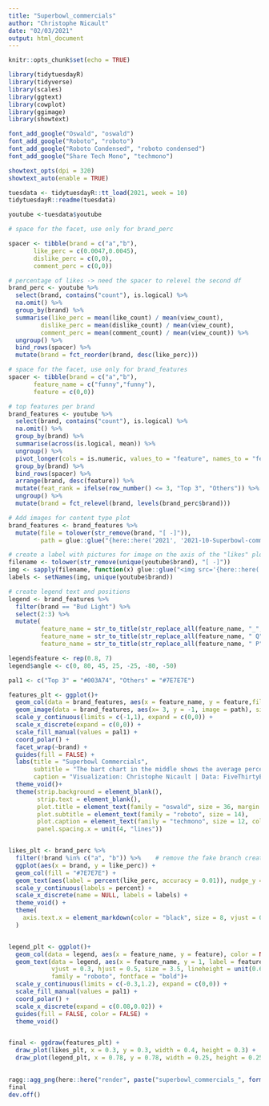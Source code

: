 ```yaml
---
title: "Superbowl_commercials"
author: "Christophe Nicault"
date: "02/03/2021"
output: html_document
---
```


```r
knitr::opts_chunk$set(echo = TRUE)
```


```r
library(tidytuesdayR)
library(tidyverse)
library(scales)
library(ggtext)
library(cowplot)
library(ggimage)
library(showtext)

font_add_google("Oswald", "oswald")
font_add_google("Roboto", "roboto")
font_add_google("Roboto Condensed", "roboto condensed")
font_add_google("Share Tech Mono", "techmono")

showtext_opts(dpi = 320)
showtext_auto(enable = TRUE)
```

```r
tuesdata <- tidytuesdayR::tt_load(2021, week = 10)
tidytuesdayR::readme(tuesdata)
```

```r
youtube <-tuesdata$youtube

```

```r
# space for the facet, use only for brand_perc

spacer <- tibble(brand = c("a","b"),
       like_perc = c(0.0047,0.0045),
       dislike_perc = c(0,0),
       comment_perc = c(0,0))

# percentage of likes -> need the spacer to relevel the second df
brand_perc <- youtube %>%
  select(brand, contains("count"), is.logical) %>%
  na.omit() %>%
  group_by(brand) %>%
  summarise(like_perc = mean(like_count) / mean(view_count),
         dislike_perc = mean(dislike_count) / mean(view_count),
         comment_perc = mean(comment_count) / mean(view_count)) %>%
  ungroup() %>%
  bind_rows(spacer) %>%
  mutate(brand = fct_reorder(brand, desc(like_perc)))

# space for the facet, use only for brand_features
spacer <- tibble(brand = c("a","b"),
       feature_name = c("funny","funny"),
       feature = c(0,0))

# top features per brand
brand_features <- youtube %>%
  select(brand, contains("count"), is.logical) %>%
  na.omit() %>%
  group_by(brand) %>%
  summarise(across(is.logical, mean)) %>%
  ungroup() %>%
  pivot_longer(cols = is.numeric, values_to = "feature", names_to = "feature_name") %>%
  group_by(brand) %>%
  bind_rows(spacer) %>%  
  arrange(brand, desc(feature)) %>%
  mutate(feat_rank = ifelse(row_number() <= 3, "Top 3", "Others")) %>%
  ungroup() %>%
  mutate(brand = fct_relevel(brand, levels(brand_perc$brand)))

# Add images for content type plot
brand_features <- brand_features %>%
  mutate(file = tolower(str_remove(brand, "[ -]")),
         path = glue::glue("{here::here('2021', '2021-10-Superbowl-commercials', 'logo')}/{file}.png"))

# create a label with pictures for image on the axis of the "likes" plot
filename <- tolower(str_remove(unique(youtube$brand), "[ -]"))
img <- sapply(filename, function(x) glue::glue("<img src='{here::here('2021', '2021-10-Superbowl-commercials', 'logo')}/{x}.png' width='43' />"))
labels <- setNames(img, unique(youtube$brand))

# create legend text and positions
legend <- brand_features %>%
  filter(brand == "Bud Light") %>%
  select(2:3) %>%
  mutate(
         feature_name = str_to_title(str_replace_all(feature_name, "_", " ")),
         feature_name = str_to_title(str_replace_all(feature_name, " Q", "\nQ")),
         feature_name = str_to_title(str_replace_all(feature_name, " P", "\nP")))

legend$feature <- rep(0.8, 7)
legend$angle <- c(0, 80, 45, 25, -25, -80, -50)

```


```r
pal1 <- c("Top 3" = "#003A74", "Others" = "#7E7E7E")

features_plt <- ggplot()+
  geom_col(data = brand_features, aes(x = feature_name, y = feature,fill = feat_rank), width = 1) +
  geom_image(data = brand_features, aes(x= 3, y = -1, image = path), size = 0.27)+
  scale_y_continuous(limits = c(-1,1), expand = c(0,0)) +
  scale_x_discrete(expand = c(0,0)) +
  scale_fill_manual(values = pal1) +
  coord_polar() +
  facet_wrap(~brand) +
  guides(fill = FALSE) +
  labs(title = "Superbowl Commercials",
       subtitle = "The bart chart in the middle shows the average percentage of \"likes\" for each brand's commercial.\nCircumference graphs show the percentage of each type of content per brand;\nthe three types of content most used by the brand are highlighted;\nthe content type is given by the position on the legend wheel.",
       caption = "Visualization: Christophe Nicault | Data: FiveThirtyEight") +
  theme_void()+
  theme(strip.background = element_blank(),
        strip.text = element_blank(),
        plot.title = element_text(family = "oswald", size = 36, margin = margin(10,0,20,0), hjust = 0.5, color = "#003A74", face = "bold"),
        plot.subtitle = element_text(family = "roboto", size = 14),
        plot.caption = element_text(family = "techmono", size = 12, color = "grey30", margin = margin(15,0,0,0)),
        panel.spacing.x = unit(4, "lines"))


likes_plt <- brand_perc %>%
  filter(!brand %in% c("a", "b")) %>%    # remove the fake branch created to space the facets
  ggplot(aes(x = brand, y = like_perc)) +
  geom_col(fill = "#7E7E7E") +
  geom_text(aes(label = percent(like_perc, accuracy = 0.01)), nudge_y = 0.0005, color = "#003A74", fontface = "bold", size = 5) +
  scale_y_continuous(labels = percent) +
  scale_x_discrete(name = NULL, labels = labels) +
  theme_void() +
  theme(
    axis.text.x = element_markdown(color = "black", size = 8, vjust = 0.5)
  ) 


legend_plt <- ggplot()+
  geom_col(data = legend, aes(x = feature_name, y = feature), color = NA, fill = "#003A74")+
  geom_text(data = legend, aes(x = feature_name, y = 1, label = feature_name, angle = angle),
            vjust = 0.3, hjust = 0.5, size = 3.5, lineheight = unit(0.6, "lines"),
            family = "roboto", fontface = "bold")+
  scale_y_continuous(limits = c(-0.3,1.2), expand = c(0,0)) +
  scale_fill_manual(values = pal1) +
  coord_polar() +
  scale_x_discrete(expand = c(0.08,0.02)) +
  guides(fill = FALSE, color = FALSE) +
  theme_void()


final <- ggdraw(features_plt) + 
  draw_plot(likes_plt, x = 0.3, y = 0.3, width = 0.4, height = 0.3) +
  draw_plot(legend_plt, x = 0.78, y = 0.78, width = 0.25, height = 0.25) 
  

ragg::agg_png(here::here("render", paste("superbowl_commercials_", format(Sys.time(), "%Y%m%d_%H%M%S"), ".png")), res = 320, width = 16, height = 10, units = "in")
final
dev.off()


```


